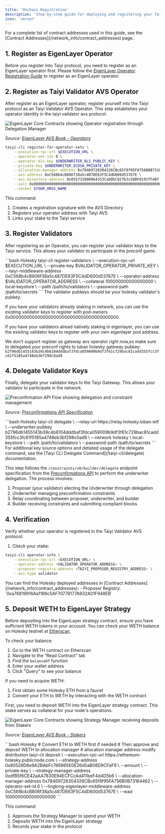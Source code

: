 ```yaml
---
title: 'Onchain Registration'
description: 'Step-by-step guide for deploying and registering your Taiyi node on Holesky testnet.'
icon: 'server'
---
```

<Note>
For a complete list of contract addresses used in this guide, see the [Contract Addresses](/network_info/contract_addresses) page.
</Note>

## 1. Register as EigenLayer Operator

Before you register into Taiyi protocol, you need to register as an EigenLayer operator first. Please follow the [EigenLayer Operator Registration Guide](https://docs.eigenlayer.xyz/eigenlayer/operator-guides/operator-installation) to register as an EigenLayer operator.


## 2. Register as Taiyi Validator AVS Operator

After register as an EigenLayer operator, register yourself into the Taiyi protocol as an Taiyi Validator AVS Operator. This step establishes your operator identity in the taiyi validator avs protocol.

<Frame>
  <img 
    src="/images/eigen-operator.png" 
    alt="EigenLayer Core Contracts showing Operator registration through Delegation Manager"
    caption="EigenLayer Operator Registration Flow"
  />
</Frame>

*Source: [EigenLayer AVS Book - Operators](https://eigenlabs.gitbook.io/avs-book/learn/eigenlayer-a-visual-guide/actors/operators)*

<CodeGroup>

```bash Holesky
taiyi-cli register-for-operator-sets \
    --execution-rpc-url $EXECUTION_URL \
    --operator-set-ids 0 \
    --operator-bls-key $UNDERWRITER_BLS_PUBLIC_KEY \
    --private-key $UNDERWRITER_ECDSA_PRIVATE_KEY \
    --allocation-manager-address 0x78469728304326CBc65f8f95FA756B0B73164462 \
    --avs-address 0xC568b4cB806f38a5c487DE63F5C4dD600d53767E \
    --avs-directory-address 0x055733000064333CaDDbC92763c58BF0192fFeBf \
    --salt 0x0000000000000000000000000000000000000000000000000000000000000000 \
    --socket $YOUR_ORGS_NAME
```
</CodeGroup>

This command:
1. Creates a registration signature with the AVS Directory
2. Registers your operator address with Taiyi AVS
3. Links your stake to the Taiyi service


## 3. Register Validators

After registering as an Operator, you can register your validator keys to the Taiyi service. This allows your validator to participate in the preconf game.

<CodeGroup>
```bash Holesky
taiyi-cli register-validators \
    --execution-rpc-url $EXECUTION_URL \
    --private-key $VALIDATOR_OPERATOR_PRIVATE_KEY \
    --taiyi-middleware-address 0xC568b4cB806f38a5c487DE63F5C4dD600d53767E \
    --operator-address $VALIDATOR_OPERATOR_ADDRESS \
    --collateral 100000000000000000 \
    local-keystore \
    --path /path/to/validators \
    --password-path /path/to/secrets
```
</CodeGroup>

<Note>
The validator pubkeys should be your holesky validator's pubkey.

If you have your validators already staking in network, you can use the existing validator keys to register with pod-owners 0x0000000000000000000000000000000000000000.

If you have your validators alread natively staking in eigenlayer, you can use the existing validator keys to register with your own eigenlayer pod address.

We don't support register as gateway avs operator right now,so make sure to delegated your preconf rights to luban holesky gateway pubkey: `b2796db1455143b39c4b6104dddbaf3fdca059009b9df3f61c729bac81cadd355fcc3fc61f5185a4748eb3bf298c0ad9`
</Note>

## 4. Delegate Validator Keys

Finally, delegate your validator keys to the Taiyi Gateway. This allows your validator to participate in the network.

<Frame>
  <img 
    src="/images/preconf-api.png" 
    alt="Preconfirmation API Flow showing delegation and constraint management"
    caption="Preconfirmation API Flow - Delegation and Constraint Management"
  />
</Frame>

*Source: [Preconfirmations API Specification](https://github.com/ethereum-commitments/constraints-specs/blob/main/specs/preconf-api.md#endpoint-constraintsv0builderdelegate)*

<CodeGroup>
```bash Holesky
taiyi-cli delegate \
  --relay-url https://relay.holesky.luban.wtf \
  --underwriter-pubkey b2796db1455143b39c4b6104dddbaf3fdca059009b9df3f61c729bac81cadd355fcc3fc61f5185a4748eb3bf298c0ad9 \
  --network holesky \
  local-keystore \
  --path /path/to/validators \
  --password-path /path/to/secrets
```
</CodeGroup>

<Note>
For additional key source options and detailed usage of the delegate command, see the [Taiyi CLI Delegate Command](/taiyi-cli/delegate) documentation.
</Note>



This step follows the `/constraints/v0/builder/delegate` endpoint specification from the [Preconfirmations API](https://github.com/eth-fabric/constraints-specs/blob/main/specs/constraints-api.md#endpoint-constraintsv0builderdelegate) to perform the underwriter delegation. The process involves:

1. Proposer (your validator) electing the Underwriter through delegation
2. Underwriter managing preconfirmation constraints
3. Relay coordinating between proposer, underwriter, and builder
4. Builder receiving constraints and submitting compliant blocks

## 4. Verification

Verify whether your operator is registered in the Taiyi Validator AVS protocol:

1. Check your stake:
```bash
taiyi-cli operator-info \
    --execution-rpc-url <EXECUTION_URL> \
    --operator-address <VALIDATOR_OPERATOR_ADDRESS> \
    --proposer-registry-address <TAIYI_PROPOSER_REGISTRY_ADDRESS> \
    --avs-type validator
```
<Note>
You can find the Holesky deployed addresses in [Contract Addresses](/network_info/contract_addresses):
- Proposer Registry: `0xa76819916Aa1189c5AF70778177A932A01F948EB`
</Note>


## 5. Deposit WETH to EigenLayer Strategy

Before depositing into the EigenLayer strategy contract, ensure you have sufficient WETH tokens in your account. You can check your WETH balance on Holesky testnet at [Etherscan](https://holesky.etherscan.io/address/0x94373a4919B3240D86eA41593D5eBa789FEF3848#readContract).

To check your balance:
1. Go to the WETH contract on Etherscan
2. Navigate to the "Read Contract" tab
3. Find the `balanceOf` function
4. Enter your wallet address
5. Click "Query" to see your balance

If you need to acquire WETH:
1. First obtain some Holesky ETH from a faucet
2. Convert your ETH to WETH by interacting with the WETH contract


First, you need to deposit WETH into the EigenLayer strategy contract. This stake serves as collateral for your node's operations.

<Frame>
  <img 
    src="/images/eigen-staker.png" 
    alt="EigenLayer Core Contracts showing Strategy Manager receiving deposits from Stakers"
    caption="EigenLayer Core Contracts - Staking Flow"
  />
</Frame>

*Source: [EigenLayer AVS Book - Stakers](https://eigenlabs.gitbook.io/avs-book/learn/eigenlayer-a-visual-guide/actors/stakers)*

<CodeGroup>
```bash Holesky
# Convert ETH to WETH first if needed
# Then approve and deposit WETH to allocation manager
# allocation manager address modify distribution
taiyi-cli deposit \
  --execution-rpc-url https://ethereum-holesky.publicnode.com \
  --strategy-address 0x80528D6e9A2BAbFc766965E0E26d5aB08D9CFaF9 \
  --amount <AMOUNT> \
  --private-key <YOUR_PRIVATE_KEY> \
  --strategy-manager-address 0xdfB5f6CE42aAA7830E94ECFCcAd411beF4d4D5b6 \
  --allocation-manager-address 0x78469728304326CBc65f8f95FA756B0B73164462 \
  --operator-set-id 0 \
  --linglong-eigenlayer-middleware-address 0xC568b4cB806f38a5c487DE63F5C4dD600d53767E \
  --wad 1000000000000000000
```
</CodeGroup>

This command:
1. Approves the Strategy Manager to spend your WETH
2. Deposits WETH into the EigenLayer strategy
3. Records your stake in the protocol
